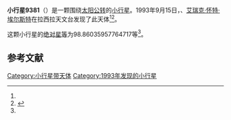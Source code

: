 {{Infobox planet
| bgcolour = #FFFFC0
| name = 9381 Lyon
| symbol = 
| image = 
| caption = 
| discovery = yes
| discovery_ref = 
| discoverer = {{link-en|亨利·德波鸿诺|Henri Debehogne}}、[[艾瑞克·怀特·埃尔斯特|艾瑞克·怀特·埃尔斯特]]
| discovery_site = [[拉西拉天文台|拉西拉天文台]] 
| discovered = 1993年9月15日
| designations = yes
| mp_name = 
| named_after = 
| alt_names = 1993 RT19/ 1975 EK6 / 1980 DO2 / 1985 BH1 / 1991 GP5 / 1998 QW39
| mp_category = [[主带小行星|主带小行星]]
| orbit_ref = <ref name="a">[http://ssd.jpl.nasa.gov/sbdb.cgi?sstr=9381 9381 Lyon] {{Wayback|url=http://ssd.jpl.nasa.gov/sbdb.cgi?sstr=9381 |date=20140817161637 }}，小行星數據庫瀏覽器（JPL Small-Body Database Browser）－[[美国国家航空航天局|美国国家航空航天局]]喷气推进实验室</ref>
| epoch = 2456400.5（2013年4月18日更新）
| aphelion = {{convert|3.172770686850185|AU|km|3|abbr=on|lk=out}}
| perihelion = {{convert|2.830352982684539|AU|km|3|abbr=on}}
| semimajor = {{convert|3.001561834767362|AU|km|3|abbr=on}}
| eccentricity = 0.057039922
| period = 1899.412837日<br />5.2[[儒略年|儒略年]]
| avg_speed = 
| inclination = 1.139777530810988
| asc_node = 356.1626860005508
| mean_anomaly = 
| arg_peri = 98.86035957764717
| satellites = 
| physical_characteristics = yes
| dimensions = 
| mass = 
| density = 
| surface_grav = 
| escape_velocity = 
| sidereal_day = 
| axial_tilt = 
| pole_ecliptic_lat = 
| pole_ecliptic_lon = 
| albedo = 
| temperatures= 
| temp_name1 = 
| mean_temp_1 = 
| max_temp_1 = 
| temp_name2 = 
| max_temp_2 = 
| spectral_type = 
| abs_magnitude = 98.86035957764717
}}

'''小行星9381'''（{{lang-en|9381 Lyon}}）是一颗围绕[[太阳|太阳]][[公转|公转]]的[[小行星|小行星]]。1993年9月15日，{{link-en|亨利·德波鸿诺|Henri Debehogne}}、[[艾瑞克·怀特·埃尔斯特|艾瑞克·怀特·埃尔斯特]]在拉西拉天文台发现了此天体<ref name="a" /><ref>{{cite news|title=小行星列表|url=http://cfa-www.harvard.edu/iau/lists/NumberedMPs.txt|accessdate=2013-07-08|newspaper=哈佛大学|archive-date=2008-05-17|archive-url=https://web.archive.org/web/20080517010638/http://cfa-www.harvard.edu/iau/lists/NumberedMPs.txt|dead-url=no}}</ref>。

这颗小行星的[[绝对星等|绝对星等]]为98.86035957764717等<ref name="a" />。

==参考文献==
{{reflist}}
{{Minor Planet Number|[[小行星9380|小行星9380]]|[[小行星9382|小行星9382]]}}

{{小天体}}
{{asteroid-stub}}

[[Category:小行星带天体|Category:小行星带天体]]
[[Category:1993年发现的小行星|Category:1993年发现的小行星]]